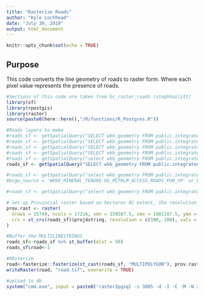 ```yaml
---
title: "Rasterize Roads"
author: "Kyle Lochhead"
date: "July 30, 2019"
output: html_document
---
```


<!-- # Copyright 2018 Province of British Columbia
# 
# Licensed under the Apache License, Version 2.0 (the "License");
# you may not use this file except in compliance with the License.
# You may obtain a copy of the License at
# 
# http://www.apache.org/licenses/LICENSE-2.0
# 
# Unless required by applicable law or agreed to in writing, software distributed under the License is distributed on an "AS IS" BASIS,
# WITHOUT WARRANTIES OR CONDITIONS OF ANY KIND, either express or implied.
# See the License for the specific language governing permissions and limitations under the License.-->

```r
knitr::opts_chunk$set(echo = TRUE)
```

## Purpose

This code converts the line geometry of roads to raster form. Where each pixel value represents the presence of roads.

```r
#Sections of this code are taken from bc_raster_roads (stephhazlitt)
library(sf)
library(rpostgis)
library(raster)
source(paste0(here::here(),"/R/functions/R_Postgres.R"))

#Roads layers to make
#roads_sf <- getSpatialQuery("SELECT wkb_geometry FROM public.integrated_roads where road_surface = 'paved' and (road_class <> 'water' or road_class <> 'pedestrian');")
#roads_sf <- getSpatialQuery("SELECT wkb_geometry FROM public.integrated_roads where road_surface = 'loose' and (road_class <> 'proposed');")
#roads_sf <- getSpatialQuery("SELECT wkb_geometry FROM public.integrated_roads where (road_surface = 'rough' or road_surface = 'seasonal') and (road_class <> 'proposed');")
#roads_sf <- getSpatialQuery("SELECT wkb_geometry FROM public.integrated_roads where (road_surface = 'unknown') and (road_class <> 'proposed');")
#roads_sf <- getSpatialQuery("select wkb_geometry FROM public.integrated_roads where bcgw_source = 'WHSE_BASEMAPPING.TRIM_TRANSPORTATION_LINES'")
roads_sf <- getSpatialQuery("SELECT wkb_geometry FROM public.integrated_roads where (road_surface <> 'paved') and (road_class <> 'proposed');")

#roads_sf <- getSpatialQuery("select wkb_geometry FROM public.integrated_roads where bcgw_source = 'WHSE_MINERAL_TENURE.OG_PETRLM_DEV_RDS_PRE06_PUB_SP' or
#bcgw_source = 'WHSE_MINERAL_TENURE.OG_PETRLM_ACCESS_ROADS_PUB_SP' or bcgw_source = 'WHSE_MINERAL_TENURE.OG_PETRLM_DEV_ROADS_PUB_SP'")

#roads_sf <- getSpatialQuery("select wkb_geometry FROM public.integrated_roads where bcgw_source = 'WHSE_FOREST_VEGETATION.RSLT_FOREST_COVER_INV_SVW' or bcgw_source = 'WHSE_FOREST_TENURE.FTEN_ROAD_SECTION_LINES_SVW' or bcgw_source = 'WHSE_FOREST_TENURE.ABR_ROAD_SECTION_LINE'")

# Set up Provincial raster based on hectares BC extent, 1ha resolution and projection
prov.rast <- raster(
  nrows = 15744, ncols = 17216, xmn = 159587.5, xmx = 1881187.5, ymn = 173787.5, ymx = 1748187.5, 
  crs = st_crs(roads_sf)$proj4string, resolution = c(100, 100), vals = 0
)

#Buffer the MULTILINESTRINGS
roads_sf<-roads_sf %>% st_buffer(dist = 50)
roads_sf$road<-1

#RAsterize
road<-fasterize::fasterize(st_cast(roads_sf, "MULTIPOLYGON"), prov.rast, field = "road")
writeRaster(road, "road.tif", overwrite = TRUE)

#upload to db
system("cmd.exe", input = paste0('raster2pgsql -s 3005 -d -I -C -M -N 2147483648  ', here::here(), '/R/params/road.tif -t 100x100 rast.crds_resource | psql -d clus'), show.output.on.console = FALSE, invisible = TRUE)
```

